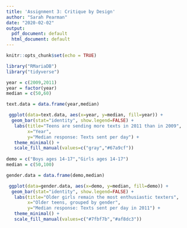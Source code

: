 ```yaml
---
title: 'Assignment 3: Critique by Design'
author: "Sarah Pearman"
date: "2020-02-02"
output:
  pdf_document: default
  html_document: default
---
```


```r
knitr::opts_chunk$set(echo = TRUE)

library("RMariaDB")
library("tidyverse")

```

```r
year = c(2009,2011)
year = factor(year)
median = c(50,60)

text.data = data.frame(year,median)

 ggplot(data=text.data, aes(x=year, y=median, fill=year)) +
  geom_bar(stat="identity", show.legend=FALSE) +
   labs(title="Teens are sending more texts in 2011 than in 2009",
        x="Year",
        y="Median response: Texts sent per day") +
   theme_minimal() +
   scale_fill_manual(values=c("gray","#67a9cf"))
 
demo = c("Boys ages 14-17","Girls ages 14-17")
median = c(50,100)

gender.data = data.frame(demo,median)

 ggplot(data=gender.data, aes(x=demo, y=median, fill=demo)) +
  geom_bar(stat="identity", show.legend=FALSE) +
   labs(title="Older girls remain the most enthusiastic texters",
        x="Older teens, grouped by gender",
        y="Median response: Texts sent per day in 2011") +
   theme_minimal() +
   scale_fill_manual(values=c("#7fbf7b","#af8dc3"))

```